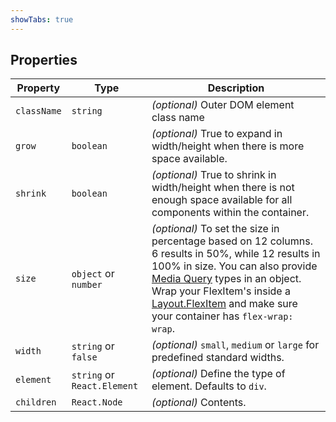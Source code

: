 ```yaml
---
showTabs: true
---
```


## Properties

| Property    | Type                        | Description                                                                                                                                                                                                                                                                                                                                               |
| ----------- | --------------------------- | --------------------------------------------------------------------------------------------------------------------------------------------------------------------------------------------------------------------------------------------------------------------------------------------------------------------------------------------------------- |
| `className` | `string`                    | _(optional)_ Outer DOM element class name                                                                                                                                                                                                                                                                                                                 |
| `grow`      | `boolean`                   | _(optional)_ True to expand in width/height when there is more space available.                                                                                                                                                                                                                                                                           |
| `shrink`    | `boolean`                   | _(optional)_ True to shrink in width/height when there is not enough space available for all components within the container.                                                                                                                                                                                                                             |
| `size`      | `object` or `number`        | _(optional)_ To set the size in percentage based on 12 columns. 6 results in 50%, while 12 results in 100% in size. You can also provide [Media Query](/uilib/usage/layout/media-queries/) types in an object. Wrap your FlexItem's inside a [Layout.FlexItem](/uilib/components/layout/FlexCotainer) and make sure your container has `flex-wrap: wrap`. |
| `width`     | `string` or `false`         | _(optional)_ `small`, `medium` or `large` for predefined standard widths.                                                                                                                                                                                                                                                                                 |
| `element`   | `string` or `React.Element` | _(optional)_ Define the type of element. Defaults to `div`.                                                                                                                                                                                                                                                                                               |
| `children`  | `React.Node`                | _(optional)_ Contents.                                                                                                                                                                                                                                                                                                                                    |
